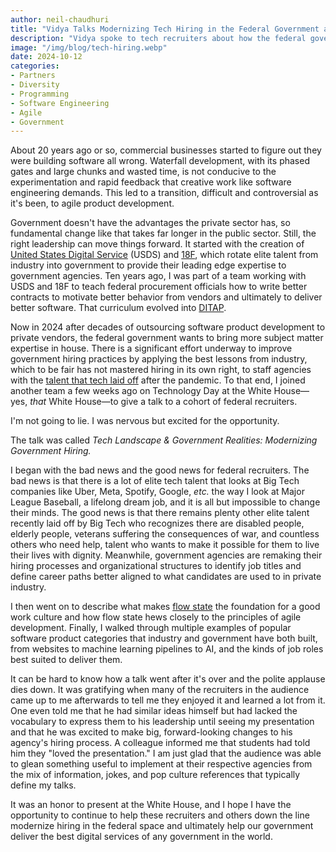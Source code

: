 ```yaml
---
author: neil-chaudhuri
title: "Vidya Talks Modernizing Tech Hiring in the Federal Government at the White House"
description: "Vidya spoke to tech recruiters about how the federal government can hire and retain the best tech talent."
image: "/img/blog/tech-hiring.webp"
date: 2024-10-12
categories: 
- Partners
- Diversity
- Programming
- Software Engineering
- Agile
- Government
---
```


About 20 years ago or so, commercial businesses started to figure out they were building software all wrong. Waterfall development,
with its phased gates and large chunks and wasted time, is not conducive to the experimentation and rapid feedback that creative work like software 
engineering demands. This led to a transition, difficult and controversial as it's been, to agile product development.

Government doesn't have the advantages the private sector has, so fundamental change like that takes far longer in the public sector. Still, the right leadership
can move things forward. It started with the creation of [United States Digital Service](https://www.usds.gov/) (USDS) and [18F](https://18f.gsa.gov/), which rotate elite talent from industry into government to
provide their leading edge expertise to government agencies. Ten years ago, I was part of a team working with USDS and 18F to teach federal procurement officials how to write better contracts to motivate better
behavior from vendors and ultimately to deliver better software. That curriculum evolved into [DITAP](https://techfarhub.usds.gov/get-started/ditap/).

Now in 2024 after decades of outsourcing software product development to private vendors, the federal government wants to bring more subject matter expertise in house. There is a significant
effort underway to improve government hiring practices by applying the best lessons from industry, which to be fair has not mastered hiring in its own right, to staff agencies with
the [talent that tech laid off](/blog/the-mckinsey-developer-productivity-analysis-is-a-ruse/) after the pandemic. To that end, I joined another team a few weeks ago on Technology Day at the
White House—yes, *that* White House—to give a talk to a cohort of federal recruiters.

I'm not going to lie. I was nervous but excited for the opportunity.

<PostImage alt="Neil Chaudhuri in suit and sunglasses." src="/img/blog/tech-hiring-shades.webp" width="280" height="560" />

The talk was called *Tech Landscape & Government Realities: Modernizing Government Hiring.*

<PostImage alt="Tech Landscape & Government Realities: Modernizing Government Hiring cover slide" src="/img/blog/tech-hiring.png" width="480" height="270" />

I began with the bad news and the good news for federal recruiters. The bad news is that there is a lot of elite tech talent that looks at Big Tech companies like
Uber, Meta, Spotify, Google, *etc.* the way I look at Major League Baseball, a lifelong dream job, and it is all but impossible to change their minds. The good news is that there
remains plenty other elite talent recently laid off by Big Tech who recognizes there are disabled people, elderly people, veterans suffering the consequences of war, and
countless others who need help, talent who wants to make it possible for them to live their lives with dignity. Meanwhile, government agencies are remaking their hiring processes and organizational structures
to identify job titles and define career paths better aligned to what candidates are used to in private industry.

<PostImage alt="Neil Chaudhuri presenting examples of government leadership on a slide to the audience." src="/img/blog/tech-hiring-leadership.webp" width="350" height="446" />

I then went on to describe what makes [flow state](https://leaddev.com/culture-engagement-motivation/why-flow-matters-more-passion) the foundation for a good work culture and
how flow state hews closely to the principles of agile development. Finally, I walked through multiple examples of popular software product categories that industry and government have both built, from websites
to machine learning pipelines to AI, and the kinds of job roles best suited to deliver them.

<PostImage alt="Neil Chaudhuri presenting flow state on a slide to the audience." src="/img/blog/tech-hiring-flow-state.webp" width="350" height="446" />

It can be hard to know how a talk went after it's over and the polite applause dies down. It was gratifying when many of the recruiters in the audience
came up to me afterwards to tell me they enjoyed it and learned a lot from it. One
even told me that he had similar ideas himself but had lacked the vocabulary to express them to his leadership until seeing my presentation and that he
was excited to make big, forward-looking changes to his agency's hiring process. A colleague informed me that students had told him
they "loved the presentation." I am just glad that the audience was able to glean something useful to implement at their respective agencies from
the mix of information, jokes, and pop culture references that typically define my talks.

It was an honor to present at the White House, and I hope I have the opportunity to continue to help these recruiters and others down the line modernize hiring in the federal
space and ultimately help our government deliver the best digital services of any government in the world.

